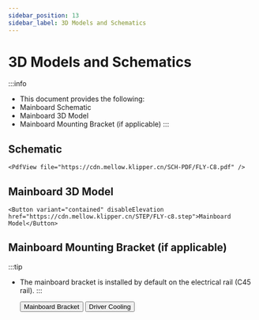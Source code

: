 ```yaml
---
sidebar_position: 13
sidebar_label: 3D Models and Schematics
---
```


# 3D Models and Schematics


:::info
* This document provides the following:
* Mainboard Schematic
* Mainboard 3D Model
* Mainboard Mounting Bracket (if applicable)
:::

## Schematic

    <PdfView file="https://cdn.mellow.klipper.cn/SCH-PDF/FLY-C8.pdf" />


## Mainboard 3D Model

    <Button variant="contained" disableElevation href="https://cdn.mellow.klipper.cn/STEP/FLY-c8.step">Mainboard Model</Button>


## Mainboard Mounting Bracket (if applicable)

:::tip
* The mainboard bracket is installed by default on the electrical rail (C45 rail).
:::

    <Button variant="contained" disableElevation href="https://www.printables.com/model/574200-fly-c8-motherboard-bracket">Mainboard Bracket</Button>
    <Button variant="contained" disableElevation href="https://www.printables.com/model/572887-fly-c8-stepper-driver-fan-duct-5015-qu-dong-san-re">Driver Cooling</Button>   
